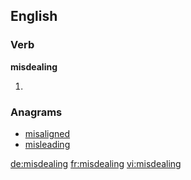 ==English==

===Verb===
'''misdealing'''

# {{third-person singular of|[[misdeal]]}}

===Anagrams===
* [[misaligned#English|misaligned]]
* [[misleading#English|misleading]]

[[de:misdealing]]
[[fr:misdealing]]
[[vi:misdealing]]